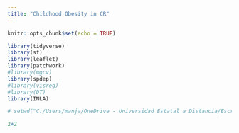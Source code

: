 ```yaml
---
title: "Childhood Obesity in CR"
---
```


```r
knitr::opts_chunk$set(echo = TRUE)

library(tidyverse)
library(sf)
library(leaflet)
library(patchwork)
#library(mgcv)
library(spdep)
#library(visreg)
#library(DT)
library(INLA)

# setwd("C:/Users/manja/OneDrive - Universidad Estatal a Distancia/Escritorio/UCR/Maestria/KAUST/proyectoR")

```

```r
2+2
```

